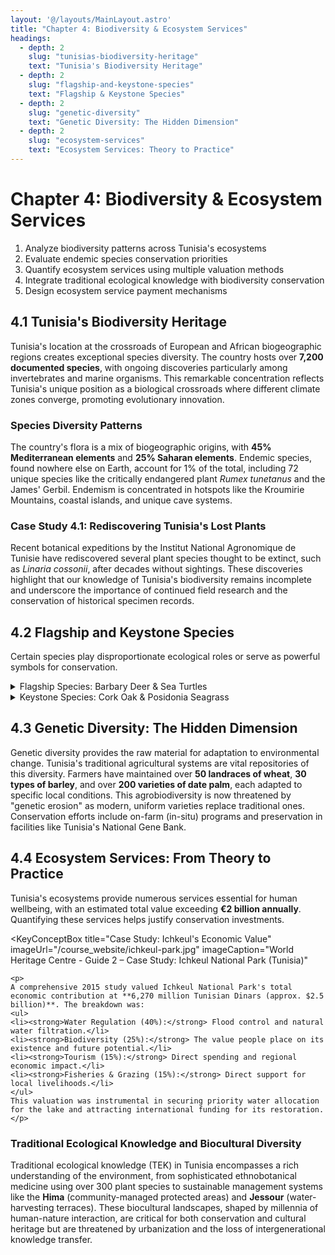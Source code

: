 ```yaml
---
layout: '@/layouts/MainLayout.astro'
title: "Chapter 4: Biodiversity & Ecosystem Services"
headings:
  - depth: 2
    slug: "tunisias-biodiversity-heritage"
    text: "Tunisia's Biodiversity Heritage"
  - depth: 2
    slug: "flagship-and-keystone-species"
    text: "Flagship & Keystone Species"
  - depth: 2
    slug: "genetic-diversity"
    text: "Genetic Diversity: The Hidden Dimension"
  - depth: 2
    slug: "ecosystem-services"
    text: "Ecosystem Services: Theory to Practice"
---
```


# Chapter 4: Biodiversity & Ecosystem Services

<LearningObjectives>
<ol>
<li>Analyze biodiversity patterns across Tunisia's ecosystems</li>
<li>Evaluate endemic species conservation priorities</li>
<li>Quantify ecosystem services using multiple valuation methods</li>
<li>Integrate traditional ecological knowledge with biodiversity conservation</li>
<li>Design ecosystem service payment mechanisms</li>
</ol>
</LearningObjectives>

## 4.1 Tunisia's Biodiversity Heritage

Tunisia's location at the crossroads of European and African biogeographic regions creates exceptional species diversity. The country hosts over **7,200 documented species**, with ongoing discoveries particularly among invertebrates and marine organisms. This remarkable concentration reflects Tunisia's unique position as a biological crossroads where different climate zones converge, promoting evolutionary innovation.

### Species Diversity Patterns

<SpeciesDiversity />

The country's flora is a mix of biogeographic origins, with **45% Mediterranean elements** and **25% Saharan elements**. Endemic species, found nowhere else on Earth, account for 1% of the total, including 72 unique species like the critically endangered plant _Rumex tunetanus_ and the James' Gerbil. Endemism is concentrated in hotspots like the Kroumirie Mountains, coastal islands, and unique cave systems.

### Case Study 4.1: Rediscovering Tunisia's Lost Plants
Recent botanical expeditions by the Institut National Agronomique de Tunisie have rediscovered several plant species thought to be extinct, such as _Linaria cossonii_, after decades without sightings. These discoveries highlight that our knowledge of Tunisia's biodiversity remains incomplete and underscore the importance of continued field research and the conservation of historical specimen records.

## 4.2 Flagship and Keystone Species

Certain species play disproportionate ecological roles or serve as powerful symbols for conservation.

<Accordion>
<details>
<summary>Flagship Species: Barbary Deer & Sea Turtles</summary>
<div class="content">
<p>
The **Barbary Deer**, an endemic subspecies, is a conservation success story, with populations recovering to ~2,000 individuals in the Kroumirie forests. Sea turtles, particularly the Loggerhead turtles nesting on the Kuriat Islands, are another focus of successful conservation programs that protect critical nesting beaches.
</p>
</div>
</details>
<details>
<summary>Keystone Species: Cork Oak & Posidonia Seagrass</summary>
<div class="content">
<p>
**Cork Oak** (_Quercus suber_) is a keystone species that creates unique microclimates, provides acorns supporting over 30 vertebrate species, and improves soil. In marine environments, **Posidonia oceanica** seagrass is a foundation species, creating nursery habitats for over 400 fish species, stabilizing the seabed, and sequestering 11-17 million tons of carbon.
</p>
</div>
</details>
</Accordion>

## 4.3 Genetic Diversity: The Hidden Dimension

Genetic diversity provides the raw material for adaptation to environmental change. Tunisia's traditional agricultural systems are vital repositories of this diversity. Farmers have maintained over **50 landraces of wheat**, **30 types of barley**, and over **200 varieties of date palm**, each adapted to specific local conditions. This agrobiodiversity is now threatened by "genetic erosion" as modern, uniform varieties replace traditional ones. Conservation efforts include on-farm (in-situ) programs and preservation in facilities like Tunisia's National Gene Bank.

## 4.4 Ecosystem Services: From Theory to Practice

Tunisia's ecosystems provide numerous services essential for human wellbeing, with an estimated total value exceeding **€2 billion annually**. Quantifying these services helps justify conservation investments.

<KeyConceptBox
    title="Case Study: Ichkeul's Economic Value"
    imageUrl="/course_website/ichkeul-park.jpg"
    imageCaption="World Heritage Centre - Guide 2 – Case Study: Ichkeul National Park (Tunisia)"
>
    <p>
    A comprehensive 2015 study valued Ichkeul National Park's total economic contribution at **6,270 million Tunisian Dinars (approx. $2.5 billion)**. The breakdown was:
    <ul>
    <li><strong>Water Regulation (40%):</strong> Flood control and natural water filtration.</li>
    <li><strong>Biodiversity (25%):</strong> The value people place on its existence and future potential.</li>
    <li><strong>Tourism (15%):</strong> Direct spending and regional economic impact.</li>
    <li><strong>Fisheries & Grazing (15%):</strong> Direct support for local livelihoods.</li>
    </ul>
    This valuation was instrumental in securing priority water allocation for the lake and attracting international funding for its restoration.
    </p>
</KeyConceptBox>

### Traditional Ecological Knowledge and Biocultural Diversity

Traditional ecological knowledge (TEK) in Tunisia encompasses a rich understanding of the environment, from sophisticated ethnobotanical medicine using over 300 plant species to sustainable management systems like the **Hima** (community-managed protected areas) and **Jessour** (water-harvesting terraces). These biocultural landscapes, shaped by millennia of human-nature interaction, are critical for both conservation and cultural heritage but are threatened by urbanization and the loss of intergenerational knowledge transfer.